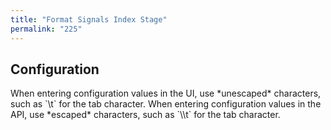 ```yaml
---
title: "Format Signals Index Stage"
permalink: "225"
---
```


## Configuration

<Tip>
When entering configuration values in the UI, use *unescaped* characters, such as `\t` for the tab character. When entering configuration values in the API, use *escaped* characters, such as `\\t` for the tab character.
</Tip>




<SchemaParamFields schema={schema}/>
